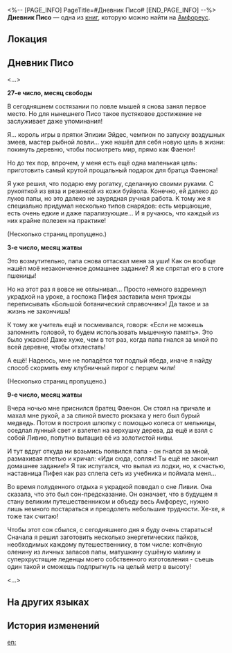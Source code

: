 <%-- [PAGE_INFO]
PageTitle=#Дневник Писо#
[END_PAGE_INFO] --%>
{{Дополнить}}
{{Книга Инфобокс
|id           = 568
|Название     = 
|Изображение  = Предмет Книга Амфореус 1.png
|Мир          = Амфореус
|Томов        = 1
|Автор        = <!--нужно добавить-->
|Описание     = Дневник, принадлежавший Писо. В нём описана его юность, проведённая в деревне, - жизнь простая, но насыщенная.
|Том1         = {{tx}}
|Источник1    = {{tx|Отсутствует источник}}
|Персонажи    = 
|Фракции      = 
}}
'''Дневник Писо''' — одна из [[Книги|книг]], которую можно найти на [[Амфореус]].

==Локация==
{{Отметка карты|<!--название карты-->|<!--id отметки-->}}

==Дневник Писо==
<...>

'''27-е число, месяц свободы'''

В сегодняшнем состязании по ловле мышей я снова занял первое место. Но для нынешнего Писо такое пустяковое достижение не заслуживает даже упоминания!

Я... король игры в прятки Элизии Эйдес, чемпион по запуску воздушных змеев, мастер рыбной ловли... уже нашёл для себя новую цель в жизни: покинуть деревню, чтобы посмотреть мир, прямо как Фаенон!

Но до тех пор, впрочем, у меня есть ещё одна маленькая цель: приготовить самый крутой прощальный подарок для братца Фаенона!

Я уже решил, что подарю ему рогатку, сделанную своими руками. С рукояткой из вяза и резинкой из кожи буйвола. Конечно, ей далеко до луков папы, но это далеко не заурядная ручная работа. К тому же я специально придумал несколько типов снарядов: есть мерцающие, есть очень едкие и даже парализующие... И я ручаюсь, что каждый из них крайне полезен на практике!

(Несколько страниц пропущено.)

'''3-е число, месяц жатвы'''

Это возмутительно, папа снова оттаскал меня за уши! Как он вообще нашёл моё незаконченное домашнее задание? Я же спрятал его в стоге пшеницы!

Но на этот раз я вовсе не отлынивал... Просто немного вздремнул украдкой на уроке, а госпожа Пифея заставила меня трижды переписывать «Большой ботанический справочник»! Да такое и за жизнь не закончишь!

К тому же учитель ещё и посмеивался, говоря: «Если не можешь запомнить головой, то будем использовать мышечную память». Это было ужасно! Даже хуже, чем в тот раз, когда папа гнался за мной по всей деревне, чтобы отхлестать!

А ещё! Надеюсь, мне не попадётся тот подлый ябеда, иначе я найду способ скормить ему клубничный пирог с перцем чили!

(Несколько страниц пропущено.)

'''9-е число, месяц жатвы'''

Вчера ночью мне приснился братец Фаенон. Он стоял на причале и махал мне рукой, а за спиной вместо рюкзака у него был бурый медведь. Потом я построил шлюпку с помощью колеса от мельницы, оседлал лунный свет и взлетел на верхушку дерева, да ещё и взял с собой Ливию, попутно вытащив её из золотистой нивы.

И тут вдруг откуда ни возьмись появился папа - он гнался за мной, размахивая плетью и кричал: «Иди сюда, сопляк! Ты ещё не закончил домашнее задание!» Я так испугался, что выпал из лодки, но, к счастью, наставница Пифея как раз сплела сеть из учебника и поймала меня...

Во время полуденного отдыха я украдкой поведал о сне Ливии. Она сказала, что это был сон-предсказание. Он означает, что в будущем я стану великим путешественником и объеду весь Амфореус, нужно лишь немного постараться и преодолеть небольшие трудности. Хе-хе, я тоже так считаю!

Чтобы этот сон сбылся, с сегодняшнего дня я буду очень стараться! Сначала я решил заготовить несколько энергетических пайков, необходимых каждому путешественнику, в том числе: копчёную оленину из личных запасов папы, матушкину сушёную малину и суперхрустящие леденцы моего собственного изготовления - съешь один такой и сможешь подпрыгнуть на целый метр в высоту!

<...>

==На других языках==
{{На других языках
|en   = Piso's Diary
|zhs  = 披索的日记
|zht  = 披索的日記
|ja   = ペソの日記
|ko   = 피소의 일기
|es   = Diario de Piso
|fr   = Journal de Piso
|ru   = Дневник Писо
|th   = ไดอารี่ของ Piso
|vi   = Nhật Ký Của Piso
|de   = Pisos Tagebuch
|id   = Buku Harian Piso
|pt   = Diário de Piso
}}

==История изменений==
{{История изменений|3.5}}

[[en:]]